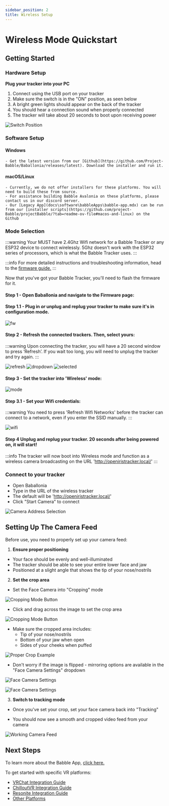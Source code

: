 ```yaml
---
sidebar_position: 2
title: Wireless Setup
---
```


# Wireless Mode Quickstart





## Getting Started
### Hardware Setup

**Plug your tracker into your PC**
1) Connect using the USB port on your tracker
1) Make sure the switch is in the "ON" position, as seen below
1) A bright green lights should appear on the back of the tracker
1) You should hear a connection sound when properly connected
1) The tracker will take about 20 seconds to boot upon receiving power

![Switch Position](/img/setup_switch.jpg)

### Software Setup
#### Windows
    - Get the latest version from our [Github](https://github.com/Project-Babble/Baballonia/releases/latest). Download the installer and run it.
#### macOS/Linux
    - Currently, we do not offer installers for these platforms. You will need to build these from source.
    - For assistance building Babble Avalonia on these platforms, please contact us in our discord server.
    - Our [Legacy App](docs\software\babbleApps\babble-app.mdx) can be run from our [installer scripts](https://github.com/project-Babble/projectBabble/?tab=readme-ov-file#macos-and-linux) on the Github


### Mode Selection

:::warning 
Your MUST have 2.4Ghz Wifi network for a Babble Tracker or any ESP32 device to connect wirelessly. 
5Ghz doesn't work with the ESP32 series of processors, which is what the Babble Tracker uses.
::: 

:::info
For more detailed instructions and troubleshooting information, head to the [firmware guide.](/hardware/Firmware/firmware.mdx)
:::

Now that you've got your Babble Tracker, you'll need to flash the firmware for it.


#### Step 1 - Open Baballonia and navigate to the Firmware page:

#### Step 1.1 - Plug in *or* unplug and replug your tracker to make sure it's in configuration mode.

![fw](@site\static\img\avalonia\firmware\new\fw.png)

#### Step 2 - Refresh the connected trackers. Then, select yours:

:::warning
Upon connecting the tracker, you will have a 20 second window to press ‘Refresh’. If you wait too long, you will need to unplug the tracker and try again.
:::

![refresh](@site\static\img\avalonia\firmware\new\refresh.png)
![dropdown](@site\static\img\avalonia\firmware\new\dropdown.png)
![selected](@site\static\img\avalonia\firmware\new\selected.png)

#### Step 3 - Set the tracker into 'Wireless' mode:

![mode](@site\static\img\avalonia\firmware\new\mode.png)

#### Step 3.1 - Set your Wifi credentials:

:::warning
You need to press 'Refresh Wifi Networks' before the tracker can connect to a network, even if you enter the SSID manually.
:::

![wifi](@site\static\img\avalonia\firmware\new\wifi.png)

#### Step 4 Unplug and replug your tracker. 20 seconds after being powered on, it will start!

:::info
The tracker will now boot into Wireless mode and function as a wireless camera broadcasting on the URL 'http://openiristracker.local/'
:::

### Connect to your tracker
- Open Baballonia
- Type in the URL of the wireless tracker
- The default will be 'http://openiristracker.local/'
- Click "Start Camera" to connect

![Camera Address Selection](/img/avalonianame.png)

## Setting Up The Camera Feed

Before use, you need to properly set up your camera feed:

1. **Ensure proper positioning**
- Your face should be evenly and well-illuminated
- The tracker should be able to see your entire lower face and jaw
- Positioned at a slight angle that shows the tip of your nose/nostrils

2. **Set the crop area**
- Set the Face Camera into "Cropping" mode
   
![Cropping Mode Button](/img/crop1.png)
   
- Click and drag across the image to set the crop area

   
![Cropping Mode Button](/img/crop2.png)

- Make sure the cropped area includes:
    - Tip of your nose/nostrils
    - Bottom of your jaw when open
    - Sides of your cheeks when puffed
   
![Proper Crop Example](/img/babbleofficaltracker/2.png)
   
- Don't worry if the image is flipped - mirroring options are available in the "Face Camera Settings" dropdown

![Face Camera Settings](/img/facecam.png)

![Face Camera Settings](/img/avaloniaface.png)

3. **Switch to tracking mode**
- Once you've set your crop, set your face camera back into "Tracking"

   
- You should now see a smooth and cropped video feed from your camera
   
![Working Camera Feed](/img/crop3.png)

## Next Steps

To learn more about the Babble App, [click here.](/docs/software/baballonia.mdx)

To get started with specific VR platforms:

- [VRChat Integration Guide](docs/software/integrations/vrc.mdx)
- [ChilloutVR Integration Guide](docs/software/integrations/chilloutVR.mdx)
- [Resonite Integration Guide](docs/software/integrations/resonite.mdx)
- [Other Platforms](docs/software/integrations/integrations.mdx)

